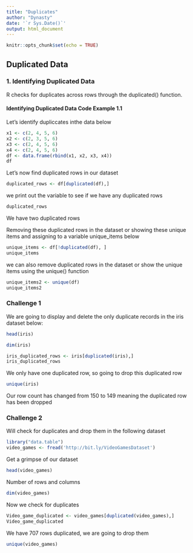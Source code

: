```yaml
---
title: "Duplicates"
author: "Dynasty"
date: '`r Sys.Date()`'
output: html_document
---
```


```r
knitr::opts_chunk$set(echo = TRUE)
```

## Duplicated Data

### 1. Identifying Duplicated Data

R checks for duplicates across rows through the duplicated() function. 

#### Identifying Duplicated Data Code Example 1.1 


Let's identify dupliccates inthe data below

```r
x1 <- c(2, 4, 5, 6)
x2 <- c(2, 3, 5, 6)
x3 <- c(2, 4, 5, 6)
x4 <- c(2, 4, 5, 6)
df <- data.frame(rbind(x1, x2, x3, x4))
df
```



Let's now find duplicated rows in our dataset

```r
duplicated_rows <- df[duplicated(df),]
```



we print out the variable to see if we have any duplicated rows

```r
duplicated_rows 
```


We have two duplicated rows


Removing these duplicated rows in the dataset or showing these unique items and assigning to a variable unique_items below

```r
unique_items <- df[!duplicated(df), ]
unique_items
```



 we can also remove duplicated rows in the dataset or show the unique items using the unique() function

```r
unique_items2 <- unique(df)
unique_items2

```



### Challenge 1

We are going to display and delete the only duplicate records in the iris dataset below:

```r
head(iris)
```

```r
dim(iris)
```


```r
iris_duplicated_rows <- iris[duplicated(iris),]
iris_duplicated_rows
```

We only have one duplicated row, so going to drop this duplicated row

```r
unique(iris)
```


Our row count has changed from 150 to 149 meaning the duplicated row has been dropped



### Challenge 2

Will check for duplicates and drop them in the following dataset

```r
library("data.table")
video_games <- fread('http://bit.ly/VideoGamesDataset')
```


Get a grimpse of our dataset

```r
head(video_games)
```


Number of rows and columns

```r
dim(video_games)
```


Now we check for duplicates
```r
Video_game_duplicated <- video_games[duplicated(video_games),]
Video_game_duplicated
```



We have 707 rows duplicated, we are going to drop them
```r
unique(video_games)
```

